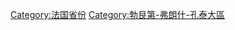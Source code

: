 {{Cat main|科多爾省}}
{{Commons cat|Côte-d'Or}}

[[Category:法国省份|Category:法国省份]]
[[Category:勃艮第-弗朗什-孔泰大區|Category:勃艮第-弗朗什-孔泰大區]]